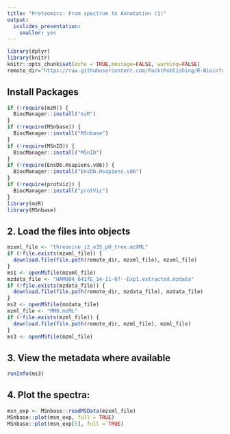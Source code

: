 ```yaml
---
title: "Proteomics: From spectrum to Annotation (1)"
output:
  ioslides_presentation:
    smaller: yes
---
```


  
```r
library(dplyr)
library(knitr)
knitr::opts_chunk$set(echo = TRUE,message=FALSE, warning=FALSE)
remote_dir="https://raw.githubusercontent.com/PacktPublishing/R-Bioinformatics-Cookbook/master/datasets/ch6"
```

## Install Packages

```r
if (!require(mzR)) {
  BiocManager::install("mzR")
}
if (!require(MSnbase)) {
  BiocManager::install("MSnbase")
}
if (!require(MSnID)) {
  BiocManager::install("MSnID")
}
if (!require(EnsDb.Hsapiens.v86)) {
  BiocManager::install("EnsDb.Hsapiens.v86")
}
if (!require(protViz)) {
  BiocManager::install("protViz")
}
library(mzR)
library(MSnbase)
```

## 2. Load the files into objects

```r
mzxml_file <- "threonine_i2_e35_pH_tree.mzXML" 
if (!file.exists(mzxml_file)) {
  download.file(file.path(remote_dir, mzxml_file), mzxml_file)
}
ms1 <- openMSfile(mzxml_file)
mzdata_file <- "HAM004_641fE_14-11-07--Exp1.extracted.mzdata"
if (!file.exists(mzdata_file)) {
  download.file(file.path(remote_dir, mzdata_file), mzdata_file)
}
ms2 <- openMSfile(mzdata_file)
mzml_file <- "MM8.mzML"
if (!file.exists(mzml_file)) {
  download.file(file.path(remote_dir, mzml_file), mzml_file)
}
ms3 <- openMSfile(mzml_file)
```

## 3. View the metadata where available

```r
runInfo(ms3)
```

## 4. Plot the spectra:

```r
msn_exp <- MSnbase::readMSData(mzxml_file)
MSnbase::plot(msn_exp, full = TRUE)
MSnbase::plot(msn_exp[5], full = TRUE)
```


